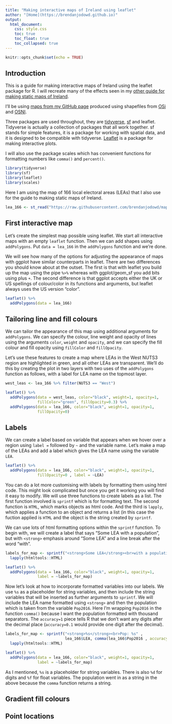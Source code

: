 ```yaml
---
title: "Making interactive maps of Ireland using leaflet"
author: "[Home](https://brendanjodowd.github.io)"
output: 
  html_document:
    css: style.css
    toc: true
    toc_float: true
    toc_collapsed: true
---
```


```r
knitr::opts_chunk$set(echo = TRUE)
```

## Introduction

This is a guide for making interactive maps of Ireland using the leaflet package for R. I will recreate many of the effects seen in my [other guide for making static maps of Ireland](https://brendanjodowd.github.io/map_guide). 

I'll be using [maps from my GitHub page](https://github.com/brendanjodowd/maps) produced using shapefiles from [OSi](https://data-osi.opendata.arcgis.com/) and [OSNI](https://www.spatialni.gov.uk/).

Three packages are used throughout, they are [tidyverse](https://tidyverse.tidyverse.org/), [sf](https://r-spatial.github.io/sf/) and leaflet. Tidyverse is actually a collection of packages that all work together. sf stands for simple features, it is a package for working with spatial data, and it is designed to be compatible with tidyverse. [Leaflet](http://rstudio.github.io/leaflet/) is a package for making interactive plots.

I will also use the package scales which has convenient functions for formatting numbers like `comma()` and `percent()`. 

```r
library(tidyverse)
library(sf)
library(leaflet)
library(scales)
```

Here I am using the map of 166 local electoral areas (LEAs) that I also use for the guide to making static maps of Ireland.

```r
lea_166 <- st_read("https://raw.githubusercontent.com/brendanjodowd/maps/main/lea_166.geojson")
```

## First interactive map

Let's create the simplest map possible using leaflet. We start all interactive maps with an empty `leaflet` function. Then we can add shapes using `addPolygons`. Put `data = lea_166` in the `addPolygons` function and we're done. 

We will see how many of the options for adjusting the appearance of maps with ggplot have similar counterparts in leaflet. There are two differences you should know about at the outset. The first is that with leaflet you build up the map using the pipe ` %>%` whereas with ggplot/geom_sf you add bits using plus `+`. The second difference is that ggplot accepts either the UK or US spellings of colour/color in its functions and arguments, but leaflet always uses the US version "color". 

```r
leaflet() %>% 
  addPolygons(data = lea_166)
```

## Tailoring line and fill colours

We can tailor the appearance of this map using additional arguments for `addPolygons`. We can specify the colour, line weight and opacity of lines using the arguments `color`, `weight` and `opacity`, and we can specify the fill colour and fill opacity using `fillColor` and `fillOpacity`. 

Let's use these features to create a map where LEAs in the West NUTS3 region are highlighted in green, and all other LEAs are transparent. We'll do this by creating the plot in two layers with two uses of the `addPolygons` function as follows, with a label for LEA name on the topmost layer.

```r
west_leas <- lea_166 %>% filter(NUTS3 == "West")

leaflet() %>%  
  addPolygons(data = west_leas, color="black", weight=1, opacity=1, 
              fillColor="green", fillOpacity=0.3) %>% 
  addPolygons(data = lea_166, color="black", weight=1, opacity=1, 
              fillOpacity=0)
```

## Labels

We can create a label based on variable that appears when we hover over a region using `label = ` followed by `~` and the variable name. Let's make a map of the LEAs and add a label which gives the LEA name using the variable `LEA`.

```r
leaflet() %>%  
  addPolygons(data = lea_166, color="black", weight=1, opacity=1, 
              fillOpacity=0 , label = ~LEA)
```

You can do a lot more customising with labels by formatting them using html code. This might look complicated but once you get it working you will find it easy to modify. We will use three functions to create labels as a list. The first function involved is `sprintf` which is for formatting text. The second function is `HTML`, which marks objects as html code. And the third is `lapply`, which applies a function to an object and returns a list (in this case the fuction applied is `HTML` and the object is the string created by `sprintf`. 

We can use lots of html formatting options within the `sprintf` function. To begin with, we will create a label that says "Some LEA with a population", but with `<strong>` emphasis around "Some LEA" and a line break after the word "with".


```r
labels_for_map <- sprintf("<strong>Some LEA</strong><br>with a population") %>% 
  lapply(htmltools::HTML)

leaflet() %>%  
  addPolygons(data = lea_166, color="black", weight=1, opacity=1, 
              label = ~labels_for_map)
```

Now let's look at how to incorporate formatted variables into our labels. We use `%s` as a placeholder for string variables, and then include the string variables that will be inserted as further arguments to `sprintf`. We will include the LEA name formatted using `<strong>` and then the population which is taken from the variable `Pop2016`. Here I'm wrapping `Pop2016` in the function `comma()` because I want the population formatted with thousand separators. The `accuracy=1` piece tells R that we don't want any digits after the decimal place (`accuracy=0.1` would provide one digit after the decimal).

```r
labels_for_map <- sprintf("<strong>%s</strong><br>Pop: %s" , 
                          lea_166$LEA, comma(lea_166$Pop2016 , accuracy=1)) %>% 
  lapply(htmltools::HTML)

leaflet() %>%  
  addPolygons(data = lea_166, color="black", weight=1, opacity=1,
              label = ~labels_for_map)
```

As I mentioned, `%s` is a placeholder for string variables. There is also `%d` for digits and `%f` for float variables. The population went in as a string in the above because the `comma` function returns a string.

## Gradient fill colours 

## Point locations 